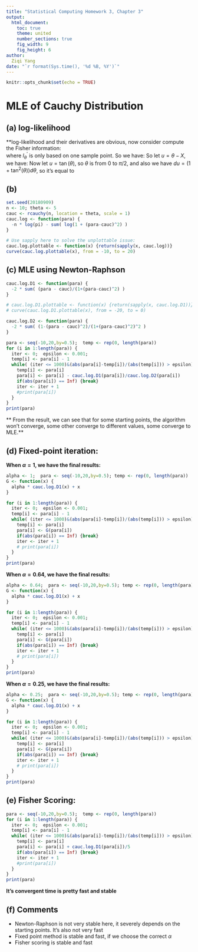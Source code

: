 ```yaml
---
title: "Statistical Computing Homework 3, Chapter 3"
output: 
  html_document:
    toc: true
    theme: united
    number_sections: true
    fig_width: 9 
    fig_height: 6 
author:
  Ziqi Yang
date: "`r format(Sys.time(), '%d %B, %Y')`"
---
```


```r
knitr::opts_chunk$set(echo = TRUE)
```

# MLE of Cauchy Distribution
## (a) log-likelihood
**log-likelihood and their derivatives are obvious, now consider compute the Fisher information:  
\begin{align*}
I_n(\theta)=nE[l^{'}_{\theta}]^2
\end{align*}
where $l^{'}_{\theta}$ is only based on one sample point. So we have:
\begin{align*}
I_n(\theta)=nE[l^{'}_{\theta}]^2=nE \big[4 \frac{(\theta-X)^2}{(1+(\theta-X)^2)^2} \big] &= 4n \int_{-\infty}^{\infty} \frac{(\theta-X)^2}{(1+(\theta-X)^2)^2} \frac{1}{\pi(1+(\theta-X)^2)} dX \\
&= \frac{4n}{\pi} \int_{-\infty}^{\infty} \frac{(\theta-X)^2}{(1+(\theta-X)^2)^3} dX
\end{align*}
So let $u=\theta-X$, we have:
\begin{align*}
I_n(\theta)=\frac{4n}{\pi} \int_{-\infty}^{\infty} \frac{u^2}{(1+u^2)^3} du = \frac{8n}{\pi} \int_{0}^{\infty} \frac{u^2}{(1+u^2)^3} du
\end{align*}
Now let $u =\tan(\theta)$, so $\theta$ is from $0$ to $\pi/2$, and also we have $du=(1+\tan^2(\theta))d\theta$, so it's equal to
\begin{align*}
\frac{8n}{\pi}\int_{0}^{\pi/2} \frac{\tan^2 \theta}{(1+\tan^2 \theta)^3} (1+\tan^2 \theta) d\theta \\
&= \frac{8n}{\pi}\int_{0}^{\pi/2} \frac{\tan^2 \theta}{(1+\tan^2 \theta)^2} d\theta \\
&= \frac{8n}{\pi}\int_{0}^{\pi/2} \sin^2 \theta \cos^2 \theta d\theta \\
&= \frac{2n}{\pi}\int_{0}^{\pi/2} (2\sin \theta \cos \theta)^2 d\theta \\
&= \frac{2n}{\pi}\int_{0}^{\pi/2} (\sin 2\theta)^2 d\theta \\
&= \frac{2n}{\pi}\int_{0}^{\pi/2} \frac{1-\cos(4\theta)}{2} d\theta = \frac{n}{2}
\end{align*}

## (b)
```r
set.seed(20180909)
n <- 10; theta <- 5
cauc <- rcauchy(n, location = theta, scale = 1)
cauc.log <- function(para) {
  -n * log(pi) - sum( log(1 + (para-cauc)^2) )
}

# Use sapply here to solve the unplottable issue:
cauc.log.plottable <- function(x) {return(sapply(x, cauc.log))}
curve(cauc.log.plottable(x), from = -10, to = 20)
```

## (c) MLE using Newton-Raphson
```r
cauc.log.D1 <- function(para) {
  -2 * sum( (para - cauc)/(1+(para-cauc)^2) )
}

# cauc.log.D1.plottable <- function(x) {return(sapply(x, cauc.log.D1))}
# curve(cauc.log.D1.plottable(x), from = -20, to = 0)

cauc.log.D2 <- function(para) {
  -2 * sum( (1-(para - cauc)^2)/(1+(para-cauc)^2)^2 )
}

```

```r
para <- seq(-10,20,by=0.5);  temp <- rep(0, length(para))
for (i in 1:length(para)) {
  iter <- 0;  epsilon <- 0.001; 
  temp[i] <- para[i] - 1
  while( (iter <= 1000)&(abs(para[i]-temp[i])/(abs(temp[i])) > epsilon) ) {
    temp[i] <- para[i]
    para[i] <- para[i] - cauc.log.D1(para[i])/cauc.log.D2(para[i])
    if(abs(para[i]) == Inf) {break}
    iter <- iter + 1
    #print(para[i])
  }
}
print(para)
```


** From the result, we can see that for some starting points, the algorithm won't converge, some other converge to different values, some converge to MLE.**  






## (d) Fixed-point iteration:  

**When $\alpha=1$, we have the final results:** 
```r
alpha <- 1;  para <- seq(-10,20,by=0.5); temp <- rep(0, length(para))
G <- function(x) {
  alpha * cauc.log.D1(x) + x
}

for (i in 1:length(para)) {
  iter <- 0;  epsilon <- 0.001; 
  temp[i] <- para[i] - 1
  while( (iter <= 1000)&(abs(para[i]-temp[i])/(abs(temp[i])) > epsilon) ) {
    temp[i] <- para[i]
    para[i] <- G(para[i])
    if(abs(para[i]) == Inf) {break}
    iter <- iter + 1
    # print(para[i])
  }
}
print(para)
```


**When $\alpha=0.64$, we have the final results:**  
```r
alpha <- 0.64;  para <- seq(-10,20,by=0.5); temp <- rep(0, length(para))
G <- function(x) {
  alpha * cauc.log.D1(x) + x
}

for (i in 1:length(para)) {
  iter <- 0;  epsilon <- 0.001; 
  temp[i] <- para[i] - 1
  while( (iter <= 1000)&(abs(para[i]-temp[i])/(abs(temp[i])) > epsilon) ) {
    temp[i] <- para[i]
    para[i] <- G(para[i])
    if(abs(para[i]) == Inf) {break}
    iter <- iter + 1
    # print(para[i])
  }
}
print(para)
```


**When $\alpha=0.25$, we have the final results:**   
```r
alpha <- 0.25;  para <- seq(-10,20,by=0.5); temp <- rep(0, length(para))
G <- function(x) {
  alpha * cauc.log.D1(x) + x
}

for (i in 1:length(para)) {
  iter <- 0;  epsilon <- 0.001; 
  temp[i] <- para[i] - 1
  while( (iter <= 1000)&(abs(para[i]-temp[i])/(abs(temp[i])) > epsilon) ) {
    temp[i] <- para[i]
    para[i] <- G(para[i])
    if(abs(para[i]) == Inf) {break}
    iter <- iter + 1
    # print(para[i])
  }
}
print(para)
```

## (e) Fisher Scoring:
```r
para <- seq(-10,20,by=0.5);  temp <- rep(0, length(para))
for (i in 1:length(para)) {
  iter <- 0;  epsilon <- 0.001; 
  temp[i] <- para[i] - 1
  while( (iter <= 1000)&(abs(para[i]-temp[i])/(abs(temp[i])) > epsilon) ) {
    temp[i] <- para[i]
    para[i] <- para[i] + cauc.log.D1(para[i])/5
    if(abs(para[i]) == Inf) {break}
    iter <- iter + 1
    #print(para[i])
  }
}
print(para)
```

**It's convergent time is pretty fast and stable**  

## (f) Comments
* Newton-Raphson is not very stable here, it severely depends on the starting points. It's also not very fast  
* Fixed point method is stable and fast, if we choose the correct $\alpha$  
* Fisher scoring is stable and fast  






